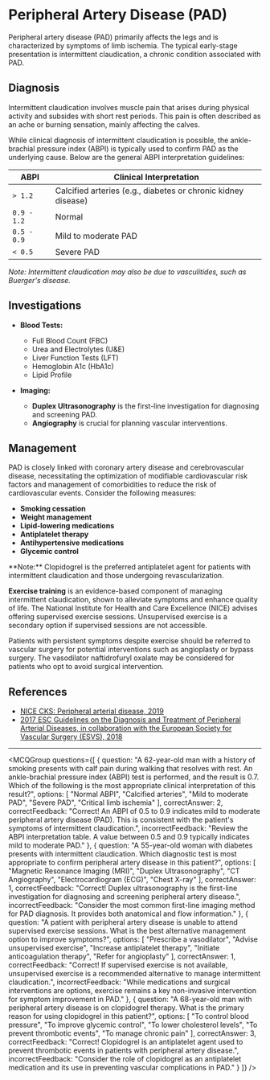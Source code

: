 
# Peripheral Artery Disease (PAD)

Peripheral artery disease (PAD) primarily affects the legs and is characterized by symptoms of limb ischemia. The typical early-stage presentation is intermittent claudication, a chronic condition associated with PAD.

## Diagnosis

Intermittent claudication involves muscle pain that arises during physical activity and subsides with short rest periods. This pain is often described as an ache or burning sensation, mainly affecting the calves.

While clinical diagnosis of intermittent claudication is possible, the ankle-brachial pressure index (ABPI) is typically used to confirm PAD as the underlying cause. Below are the general ABPI interpretation guidelines:

| ABPI        | Clinical Interpretation                                        |
|-------------|----------------------------------------------------------------|
| `> 1.2`       | Calcified arteries (e.g., diabetes or chronic kidney disease)  |
| `0.9 - 1.2`   | Normal                                                         |
| `0.5 - 0.9`   | Mild to moderate PAD                                           |
| `< 0.5`       | Severe PAD                                                     |

*Note: Intermittent claudication may also be due to vasculitides, such as Buerger's disease.*

## Investigations

- **Blood Tests:**
  - Full Blood Count (FBC)
  - Urea and Electrolytes (U&E)
  - Liver Function Tests (LFT)
  - Hemoglobin A1c (HbA1c)
  - Lipid Profile

- **Imaging:**
  - **Duplex Ultrasonography** is the first-line investigation for diagnosing and screening PAD.
  - **Angiography** is crucial for planning vascular interventions.

## Management

PAD is closely linked with coronary artery disease and cerebrovascular disease, necessitating the optimization of modifiable cardiovascular risk factors and management of comorbidities to reduce the risk of cardiovascular events. Consider the following measures:

- **Smoking cessation**
- **Weight management**
- **Lipid-lowering medications**
- **Antiplatelet therapy**
- **Antihypertensive medications**
- **Glycemic control**

<Callout emoji="ℹ️">
**Note:** Clopidogrel is the preferred antiplatelet agent for patients with intermittent claudication and those undergoing revascularization.
</Callout>

**Exercise training** is an evidence-based component of managing intermittent claudication, shown to alleviate symptoms and enhance quality of life. The National Institute for Health and Care Excellence (NICE) advises offering supervised exercise sessions. Unsupervised exercise is a secondary option if supervised sessions are not accessible.

Patients with persistent symptoms despite exercise should be referred to vascular surgery for potential interventions such as angioplasty or bypass surgery. The vasodilator naftidrofuryl oxalate may be considered for patients who opt to avoid surgical intervention.

## References

- [NICE CKS: Peripheral arterial disease, 2019](https://cks.nice.org.uk/topics/peripheral-arterial-disease/)
- [2017 ESC Guidelines on the Diagnosis and Treatment of Peripheral Arterial Diseases, in collaboration with the European Society for Vascular Surgery (ESVS), 2018](https://www.escardio.org/Guidelines/Clinical-Practice-Guidelines/Peripheral-Arterial-Diseases-Diagnosis-and-Treatment-of)

---

<MCQGroup questions={[
  {
    question: "A 62-year-old man with a history of smoking presents with calf pain during walking that resolves with rest. An ankle-brachial pressure index (ABPI) test is performed, and the result is 0.7. Which of the following is the most appropriate clinical interpretation of this result?",
    options: [
      "Normal ABPI",
      "Calcified arteries",
      "Mild to moderate PAD",
      "Severe PAD",
      "Critical limb ischemia"
    ],
    correctAnswer: 2,
    correctFeedback: "Correct! An ABPI of 0.5 to 0.9 indicates mild to moderate peripheral artery disease (PAD). This is consistent with the patient's symptoms of intermittent claudication.",
    incorrectFeedback: "Review the ABPI interpretation table. A value between 0.5 and 0.9 typically indicates mild to moderate PAD."
  },
  {
    question: "A 55-year-old woman with diabetes presents with intermittent claudication. Which diagnostic test is most appropriate to confirm peripheral artery disease in this patient?",
    options: [
      "Magnetic Resonance Imaging (MRI)",
      "Duplex Ultrasonography",
      "CT Angiography",
      "Electrocardiogram (ECG)",
      "Chest X-ray"
    ],
    correctAnswer: 1,
    correctFeedback: "Correct! Duplex ultrasonography is the first-line investigation for diagnosing and screening peripheral artery disease.",
    incorrectFeedback: "Consider the most common first-line imaging method for PAD diagnosis. It provides both anatomical and flow information."
  },
  {
    question: "A patient with peripheral artery disease is unable to attend supervised exercise sessions. What is the best alternative management option to improve symptoms?",
    options: [
      "Prescribe a vasodilator",
      "Advise unsupervised exercise",
      "Increase antiplatelet therapy",
      "Initiate anticoagulation therapy",
      "Refer for angioplasty"
    ],
    correctAnswer: 1,
    correctFeedback: "Correct! If supervised exercise is not available, unsupervised exercise is a recommended alternative to manage intermittent claudication.",
    incorrectFeedback: "While medications and surgical interventions are options, exercise remains a key non-invasive intervention for symptom improvement in PAD."
  },
  {
    question: "A 68-year-old man with peripheral artery disease is on clopidogrel therapy. What is the primary reason for using clopidogrel in this patient?",
    options: [
      "To control blood pressure",
      "To improve glycemic control",
      "To lower cholesterol levels",
      "To prevent thrombotic events",
      "To manage chronic pain"
    ],
    correctAnswer: 3,
    correctFeedback: "Correct! Clopidogrel is an antiplatelet agent used to prevent thrombotic events in patients with peripheral artery disease.",
    incorrectFeedback: "Consider the role of clopidogrel as an antiplatelet medication and its use in preventing vascular complications in PAD."
  }
]} />